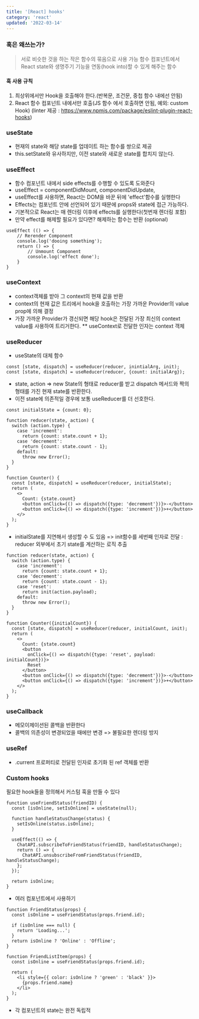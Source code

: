 ```yaml
---
title: '[React] hooks'
category: 'react'
updated: '2022-03-14'
---
```


### 훅은 왜쓰는가?

> 서로 비슷한 것을 하는 작은 함수의 묶음으로 사용 가능
> 함수 컴포넌트에서 React state와 생명주기 기능을 연동(hook into)할 수 있게 해주는 함수

#### 훅 사용 규칙

1. 최상위에서만 Hook을 호출해야 한다.(반복문, 조건문, 중첩 함수 내에선 안됨)
2. React 함수 컴포넌트 내에서만 호출(JS 함수 에서 호출하면 안됨, 예외: custom Hook)
   (linter 제공 : https://www.npmjs.com/package/eslint-plugin-react-hooks)

### useState

- 현재의 state와 해당 state를 업데이트 하는 함수를 쌍으로 제공
- this.setState와 유사하지만, 이전 state와 새로운 state를 합치지 않는다.

### useEffect

- 함수 컴포넌트 내에서 side effects를 수행할 수 있도록 도와준다
- useEffect = componentDidMount, componentDidUpdate,
- useEffect를 사용하면, React는 DOM을 바꾼 뒤에 'effect'함수를 실행한다
- Effects는 컴포넌트 안에 선언되어 있기 때문에 props와 state에 접근 가능하다.
- 기본적으로 React는 매 렌더링 이후에 effects를 실행한다(첫번재 렌더링 포함)
- 만약 effect를 해제할 필요가 있다면? 해제하는 함수는 반환 (optional)

```
useEffect (() => {
	// Rerender Component
	console.log('dooing something');
    return () => {
    	// Unmount Component
    	console.log('effect done');
    }
}
```

### useContext

- context객체를 받아 그 context의 현재 값을 반환
- context의 현재 값은 트리에서 hook을 호출하는 가장 가까운 Provider의 value prop에 의해 결정
- 가장 가까운 Provider가 갱신되면 해당 hook은 전달된 가장 최신의 context value를 사용하여 트리거한다.
  \*\* useContext로 전달한 인자는 context 객체

### useReducer

- useState의 대체 함수

```
const [state, dispatch] = useReducer(reducer, inintialArg, init);
const [state, dispatch] = useReducer(reducer, {count: initialArg});
```

- state, action => new State의 형태로 reducer를 받고 dispatch 메서드와 짝의 형태를 가진 현재 state를 반환한다.
- 이전 state에 의존적일 경우에 보통 useReducer를 더 선호한다.

```
const initialState = {count: 0};

function reducer(state, action) {
  switch (action.type) {
    case 'increment':
      return {count: state.count + 1};
    case 'decrement':
      return {count: state.count - 1};
    default:
      throw new Error();
  }
}

function Counter() {
  const [state, dispatch] = useReducer(reducer, initialState);
  return (
    <>
      Count: {state.count}
      <button onClick={() => dispatch({type: 'decrement'})}>-</button>
      <button onClick={() => dispatch({type: 'increment'})}>+</button>
    </>
  );
}
```

- initialState를 지연해서 생성할 수 도 있음
  => init함수를 세번째 인자로 전달 : reducer 외부에서 초기 state를 계산하는 로직 추출

```
function reducer(state, action) {
  switch (action.type) {
    case 'increment':
      return {count: state.count + 1};
    case 'decrement':
      return {count: state.count - 1};
    case 'reset':
      return init(action.payload);
    default:
      throw new Error();
  }
}

function Counter({initialCount}) {
  const [state, dispatch] = useReducer(reducer, initialCount, init);
  return (
    <>
      Count: {state.count}
      <button
        onClick={() => dispatch({type: 'reset', payload: initialCount})}>
        Reset
      </button>
      <button onClick={() => dispatch({type: 'decrement'})}>-</button>
      <button onClick={() => dispatch({type: 'increment'})}>+</button>
    </>
  );
}

```

### useCallback

- 메모이제이션된 콜백을 반환한다
- 콜백의 의존성이 변경되었을 때에만 변경 => 불필요한 렌더링 방지

### useRef

- .current 프로퍼티로 전달된 인자로 초기화 된 ref 객체를 반환

### Custom hooks

필요한 hook들을 정의해서 커스텀 훅을 만들 수 있다

```
function useFriendStatus(friendID) {
  const [isOnline, setIsOnline] = useState(null);

  function handleStatusChange(status) {
    setIsOnline(status.isOnline);
  }

  useEffect(() => {
    ChatAPI.subscribeToFriendStatus(friendID, handleStatusChange);
    return () => {
      ChatAPI.unsubscribeFromFriendStatus(friendID, handleStatusChange);
    };
  });

  return isOnline;
}
```

- 여러 컴포넌트에서 사용하기

```
function FriendStatus(props) {
  const isOnline = useFriendStatus(props.friend.id);

  if (isOnline === null) {
    return 'Loading...';
  }
  return isOnline ? 'Online' : 'Offline';
}

function FriendListItem(props) {
  const isOnline = useFriendStatus(props.friend.id);

  return (
    <li style={{ color: isOnline ? 'green' : 'black' }}>
      {props.friend.name}
    </li>
  );
}

```

- 각 컴포넌트의 state는 완전 독립적
